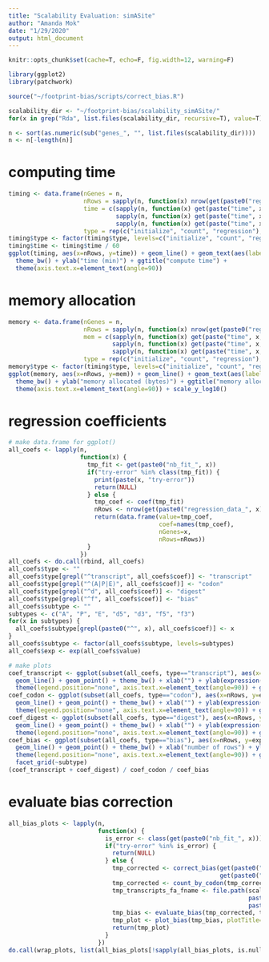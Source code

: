 ```yaml
---
title: "Scalability Evaluation: simASite"
author: "Amanda Mok"
date: "1/29/2020"
output: html_document
---
```


```r
knitr::opts_chunk$set(cache=T, echo=F, fig.width=12, warning=F)

library(ggplot2)
library(patchwork)

source("~/footprint-bias/scripts/correct_bias.R")

scalability_dir <- "~/footprint-bias/scalability_simASite/"
for(x in grep("Rda", list.files(scalability_dir, recursive=T), value=T)) {load(file.path(scalability_dir, x))}

n <- sort(as.numeric(sub("genes_", "", list.files(scalability_dir))))
n <- n[-length(n)]
```

# computing time

```r
timing <- data.frame(nGenes = n,
                     nRows = sapply(n, function(x) nrow(get(paste0("regression_data_", x)))),
                     time = c(sapply(n, function(x) get(paste("time", x, "init", sep="_"))$min),
                              sapply(n, function(x) get(paste("time", x, "count", sep="_"))$min),
                              sapply(n, function(x) get(paste("time", x, "regression", sep="_"))$min)),
                     type = rep(c("initialize", "count", "regression"), each=length(n)))
timing$type <- factor(timing$type, levels=c("initialize", "count", "regression"))
timing$time <- timing$time / 60
ggplot(timing, aes(x=nRows, y=time)) + geom_line() + geom_text(aes(label=nGenes)) + facet_grid(~type) +
  theme_bw() + ylab("time (min)") + ggtitle("compute time") + 
  theme(axis.text.x=element_text(angle=90))
```

# memory allocation

```r
memory <- data.frame(nGenes = n,
                     nRows = sapply(n, function(x) nrow(get(paste0("regression_data_", x)))),
                     mem = c(sapply(n, function(x) get(paste("time", x, "init", sep="_"))$mem_alloc),
                             sapply(n, function(x) get(paste("time", x, "count", sep="_"))$mem_alloc),
                             sapply(n, function(x) get(paste("time", x, "regression", sep="_"))$mem_alloc)),
                     type = rep(c("initialize", "count", "regression"), each=length(n)))
memory$type <- factor(timing$type, levels=c("initialize", "count", "regression"))
ggplot(memory, aes(x=nRows, y=mem)) + geom_line() + geom_text(aes(label=nGenes)) + facet_grid(~type) +
  theme_bw() + ylab("memory allocated (bytes)") + ggtitle("memory allocation") +
  theme(axis.text.x=element_text(angle=90)) + scale_y_log10()
```

# regression coefficients

```r
# make data.frame for ggplot()
all_coefs <- lapply(n,
                    function(x) {
                      tmp_fit <- get(paste0("nb_fit_", x))
                      if("try-error" %in% class(tmp_fit)) {
                        print(paste(x, "try-error"))
                        return(NULL)
                      } else {
                        tmp_coef <- coef(tmp_fit)
                        nRows <- nrow(get(paste0("regression_data_", x)))
                        return(data.frame(value=tmp_coef,
                                          coef=names(tmp_coef),
                                          nGenes=x,
                                          nRows=nRows))
                      }
                    })
all_coefs <- do.call(rbind, all_coefs)
all_coefs$type <- ""
all_coefs$type[grepl("^transcript", all_coefs$coef)] <- "transcript"
all_coefs$type[grepl("^(A|P|E)", all_coefs$coef)] <- "codon"
all_coefs$type[grepl("^d", all_coefs$coef)] <- "digest"
all_coefs$type[grepl("^f", all_coefs$coef)] <- "bias"
all_coefs$subtype <- ""
subtypes <- c("A", "P", "E", "d5", "d3", "f5", "f3")
for(x in subtypes) {
  all_coefs$subtype[grepl(paste0("^", x), all_coefs$coef)] <- x
}
all_coefs$subtype <- factor(all_coefs$subtype, levels=subtypes)
all_coefs$exp <- exp(all_coefs$value)

# make plots
coef_transcript <- ggplot(subset(all_coefs, type=="transcript"), aes(x=nRows, y=exp, color=coef)) +
  geom_line() + geom_point() + theme_bw() + xlab("") + ylab(expression("exp("*beta*")")) +
  theme(legend.position="none", axis.text.x=element_text(angle=90)) + ggtitle("transcript")
coef_codon <- ggplot(subset(all_coefs, type=="codon"), aes(x=nRows, y=exp, color=coef)) + 
  geom_line() + geom_point() + theme_bw() + xlab("") + ylab(expression("exp("*beta*")")) + 
  theme(legend.position="none", axis.text.x=element_text(angle=90)) + ggtitle("codons") + facet_grid(~subtype)
coef_digest <- ggplot(subset(all_coefs, type=="digest"), aes(x=nRows, y=exp, color=coef)) + 
  geom_line() + geom_point() + theme_bw() + xlab("") + ylab(expression("exp("*beta*")")) +
  theme(legend.position="none", axis.text.x=element_text(angle=90)) + ggtitle("digest lengths")
coef_bias <- ggplot(subset(all_coefs, type=="bias"), aes(x=nRows, y=exp, color=coef)) +
  geom_line() + geom_point() + theme_bw() + xlab("number of rows") + ylab(expression("exp("*beta*")")) +
  theme(legend.position="none", axis.text.x=element_text(angle=90)) + ggtitle("sequence bias") +
  facet_grid(~subtype)
(coef_transcript + coef_digest) / coef_codon / coef_bias
```

# evaluate bias correction

```r
all_bias_plots <- lapply(n,
                         function(x) {
                           is_error <- class(get(paste0("nb_fit_", x)))
                           if("try-error" %in% is_error) {
                             return(NULL)
                           } else {
                             tmp_corrected <- correct_bias(get(paste0("regression_data_", x)), 
                                                           get(paste0("nb_fit_", x)))
                             tmp_corrected <- count_by_codon(tmp_corrected)
                             tmp_transcripts_fa_fname <- file.path(scalability_dir, 
                                                                   paste0("genes_", x), 
                                                                   paste0("scer_", x, "_transcripts_18cds15.fa"))
                             tmp_bias <- evaluate_bias(tmp_corrected, tmp_transcripts_fa_fname)
                             tmp_plot <- plot_bias(tmp_bias, plotTitle=paste(x, "genes"))
                             return(tmp_plot)
                           }
                         })
do.call(wrap_plots, list(all_bias_plots[!sapply(all_bias_plots, is.null)], ncol=1))
```